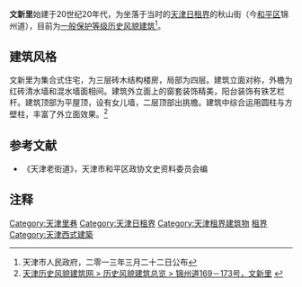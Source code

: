 {{天津历史风貌建筑|
省区市 = 天津市 |
名称 = 文新里 |
图片 = [[File:锦州道169－173号，文新里.jpg|200px]] |
编号 = 0130503 |
等级 = 一般保护 |
时代 = 1920年代|
所在 = [[天津市|天津市]][[和平区_(天津市)|和平区]] |
公布 = 2013年3月22日 |
}}

'''文新里'''始建于20世纪20年代，为坐落于当时的[[天津日租界|天津日租界]]的秋山街（今[[和平区_(天津市)|和平区]]锦州道），目前为[[天津历史风貌建筑|一般保护等级历史风貌建筑]]<ref>天津市人民政府，二零一三年三月二十二日公布</ref>。

== 建筑风格 ==
文新里为集合式住宅，为三层砖木结构楼房，局部为四层。建筑立面对称，外檐为红砖清水墙和混水墙面相间。建筑外立面上的窗套装饰精美，阳台装饰有铁艺栏杆。建筑顶部为平屋顶，设有女儿墙，二层顶部出挑檐。建筑中综合运用圆柱与方壁柱，丰富了外立面效果。<ref>[http://www.fmjz.cn/Lists/1/DispForm.aspx?ID=249 天津历史风貌建筑网 > 历史风貌建筑总览 > 锦州道169－173号，文新里] {{webarchive|url=https://web.archive.org/web/20150924014106/http://www.fmjz.cn/Lists/1/DispForm.aspx?ID=249 |date=2015-09-24 }}</ref>

== 参考文献 ==
*《天津老街道》，天津市和平区政协文史资料委员会编

== 注释 ==
<div class="references-small">
<references></references>
</div>

{{天津近代历史文化专题}}

[[Category:天津里巷|Category:天津里巷]]
[[Category:天津日租界|Category:天津日租界]]
[[Category:天津租界建筑物|Category:天津租界建筑物]]
[[Category:中国近代建筑|租界]]
[[Category:天津西式建築|Category:天津西式建築]]